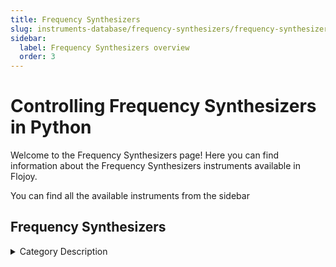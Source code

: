 ```yaml
---
title: Frequency Synthesizers
slug: instruments-database/frequency-synthesizers/frequency-synthesizers-overview
sidebar:
  label: Frequency Synthesizers overview
  order: 3
---
```


# Controlling Frequency Synthesizers in Python

Welcome to the Frequency Synthesizers page! Here you can find information about the Frequency Synthesizers instruments available in Flojoy.

You can find all the available instruments from the sidebar



## Frequency Synthesizers

<details> 
<summary>Category Description</summary> 
A frequency synthesizer is an electronic circuit that generates a range of frequencies from a single reference frequency.
</details> 

<div className="flex flex-wrap">

<InstrumentThumbnail 
    path='frequency-synthesizers/holzworth/hs-9008b'
    img='https://res.cloudinary.com/dhopxs1y3/image/upload/v1691782458/Instruments/Frequency%20synthesizer/HS-9008B/HS-9008B.jpg'
    label='HS 9008B'    
/>

<InstrumentThumbnail 
    path='frequency-synthesizers/national-instruments/Ni-FSW-0020'
    img='https://res.cloudinary.com/dhopxs1y3/image/upload/v1692393983/Instruments/Frequency%20Synthesizers/National-InstrumentFSW-0200/file.png'
    label='National InstrumentFSW-0200'    
/>

</div>